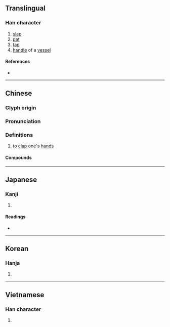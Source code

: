 {{also|撫}}
{{character info/new}}
==Translingual==

===Han character===
{{Han char|rn=64|rad=手|as=05|sn=8|four=54000|canj=QODI|ids=⿰扌付}}

# [[slap]]
# [[pat]]
# [[tap]]
# [[handle]] of a [[vessel]]

====References====
* {{Han ref|kx=0425.020|dkj=11947|dj=0773.060|hdz=31854.020|uh=62CA|ud=25290|bh=CCB9|bd=52409}}

----

==Chinese==
{{zh-forms}}

===Glyph origin===
{{Han etym}}

===Pronunciation===
{{zh-pron
|m=fǔ
|c=fu2
|mn=hú
|mc=y
|oc=y
|cat=
}}

===Definitions===
{{zh-hanzi}}


# {{lb|zh|literary}} to [[clap]] one's [[hand]]s

====Compounds====
{{zh-der|搏拊|切齒拊心|傴拊|拊循|拊掌|拊翼|拊膝|拊膺頓足|拊劍|拊髀|擗踊拊心|拊鼓|拊愛|拊膺|拊手|拊耳|拊心|拊膺切齒|扼吭拊背|搤肮拊背|拊背扼喉|拊節|捶拊}}

----

==Japanese==

===Kanji===
{{ja-kanji|grade=|rs=手05}}

# {{rfdef|ja|sort=手05}}

====Readings====
* {{ja-readings
|goon=ふ
|kanon=ふ
|kun=うつ, は-る, な-でる
}}

----

==Korean==

===Hanja===
{{ko-hanja|hangeul=부|eumhun=|rv=bu|mr=pu|y=pu}}

# {{rfdef|ko|sort=手05}}

----

==Vietnamese==

===Han character===
{{vi-hantu|[[phủ]], [[phụ]]|rs=手05}}

# {{rfdef|vi|sort=手05}}